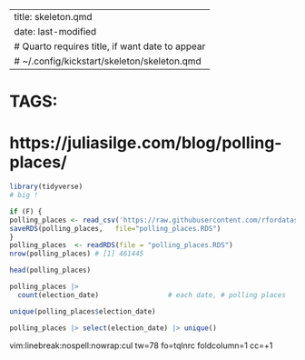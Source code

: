 
---
title: skeleton.qmd
date: last-modified
# Quarto requires title, if want date to appear
# ~/.config/kickstart/skeleton/skeleton.qmd
---
#   TAGS:   
# https://juliasilge.com/blog/polling-places/

```r
library(tidyverse)
# big !

if (F) {
polling_places <- read_csv('https://raw.githubusercontent.com/rfordatascience/tidytuesday/master/data/2024/2024-01-16/polling_places.csv')
saveRDS(polling_places,   file="polling_places.RDS")
}
polling_places  <- readRDS(file = "polling_places.RDS")
nrow(polling_places) # [1] 461445

head(polling_places)

polling_places |> 
  count(election_date)                 # each date, # polling places

unique(polling_places$election_date)

polling_places |> select(election_date) |> unique()
```


vim:linebreak:nospell:nowrap:cul tw=78 fo=tqlnrc foldcolumn=1 cc=+1
